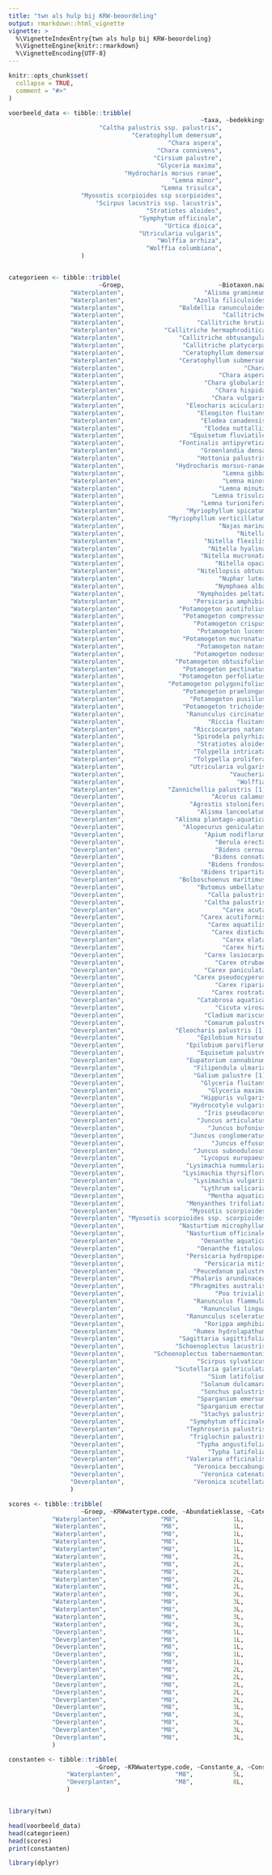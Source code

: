 ```yaml
---
title: "twn als hulp bij KRW-beoordeling"
output: rmarkdown::html_vignette
vignette: >
  %\VignetteIndexEntry{twn als hulp bij KRW-beoordeling}
  %\VignetteEngine{knitr::rmarkdown}
  %\VignetteEncoding{UTF-8}
---
```


```r
knitr::opts_chunk$set(
  collapse = TRUE,
  comment = "#>"
)
```

```r
voorbeeld_data <- tibble::tribble(
                                                     ~taxa, ~bedekkingspercentage,
                         "Caltha palustris ssp. palustris",                    2,
                                  "Ceratophyllum demersum",                   10,
                                            "Chara aspera",                    3,
                                         "Chara connivens",                    5,
                                        "Cirsium palustre",                    1,
                                         "Glyceria maxima",                   15,
                                "Hydrocharis morsus ranae",                    3,
                                             "Lemna minor",                   10,
                                          "Lemna trisulca",                    1,
                    "Myosotis scorpioides ssp scorpioides",                    1,
                        "Scirpus lacustris ssp. lacustris",                    2,
                                      "Stratiotes aloides",                   10,
                                    "Symphytum officinale",                    1,
                                           "Urtica dioica",                    2,
                                    "Utricularia vulgaris",                    2,
                                         "Wolffia arrhiza",                    2,
                                      "Wolffia columbiana",                    5
                    )


categorieen <- tibble::tribble(
                         ~Groep,                          ~Biotaxon.naam,              ~Biotaxon.naam_bron, ~KRWwatertype.code, ~Categorie,
                 "Waterplanten",                      "Alisma gramineum",               "Alisma gramineum",               "M8",         2L,
                 "Waterplanten",                   "Azolla filiculoides",            "Azolla filiculoides",               "M8",         5L,
                 "Waterplanten",               "Baldellia ranunculoides",        "Baldellia ranunculoides",               "M8",         1L,
                 "Waterplanten",                           "Callitriche",                    "Callitriche",               "M8",         3L,
                 "Waterplanten",                    "Callitriche brutia",             "Callitriche brutia",               "M8",         3L,
                 "Waterplanten",           "Callitriche hermaphroditica",    "Callitriche hermaphroditica",               "M8",         3L,
                 "Waterplanten",               "Callitriche obtusangula",        "Callitriche obtusangula",               "M8",         2L,
                 "Waterplanten",                "Callitriche platycarpa",         "Callitriche platycarpa",               "M8",         2L,
                 "Waterplanten",                "Ceratophyllum demersum",         "Ceratophyllum demersum",               "M8",         4L,
                 "Waterplanten",               "Ceratophyllum submersum",        "Ceratophyllum submersum",               "M8",         3L,
                 "Waterplanten",                                 "Chara",                          "Chara",               "M8",         2L,
                 "Waterplanten",                          "Chara aspera",                   "Chara aspera",               "M8",         1L,
                 "Waterplanten",                      "Chara globularis",               "Chara globularis",               "M8",         2L,
                 "Waterplanten",                         "Chara hispida",                  "Chara hispida",               "M8",         1L,
                 "Waterplanten",                        "Chara vulgaris",                 "Chara vulgaris",               "M8",         2L,
                 "Waterplanten",                 "Eleocharis acicularis",          "Eleocharis acicularis",               "M8",         3L,
                 "Waterplanten",                    "Eleogiton fluitans",             "Eleogiton fluitans",               "M8",         1L,
                 "Waterplanten",                     "Elodea canadensis",              "Elodea canadensis",               "M8",         3L,
                 "Waterplanten",                      "Elodea nuttallii",               "Elodea nuttallii",               "M8",         4L,
                 "Waterplanten",                  "Equisetum fluviatile",           "Equisetum fluviatile",               "M8",         2L,
                 "Waterplanten",               "Fontinalis antipyretica",        "Fontinalis antipyretica",               "M8",         2L,
                 "Waterplanten",                     "Groenlandia densa",              "Groenlandia densa",               "M8",         2L,
                 "Waterplanten",                    "Hottonia palustris",             "Hottonia palustris",               "M8",         2L,
                 "Waterplanten",              "Hydrocharis morsus-ranae",       "Hydrocharis morsus-ranae",               "M8",         5L,
                 "Waterplanten",                           "Lemna gibba",                    "Lemna gibba",               "M8",         5L,
                 "Waterplanten",                           "Lemna minor",                    "Lemna minor",               "M8",         5L,
                 "Waterplanten",                          "Lemna minuta",                   "Lemna minuta",               "M8",         5L,
                 "Waterplanten",                        "Lemna trisulca",                 "Lemna trisulca",               "M8",         4L,
                 "Waterplanten",                     "Lemna turionifera",              "Lemna turionifera",               "M8",         5L,
                 "Waterplanten",                 "Myriophyllum spicatum",          "Myriophyllum spicatum",               "M8",         4L,
                 "Waterplanten",            "Myriophyllum verticillatum",     "Myriophyllum verticillatum",               "M8",         1L,
                 "Waterplanten",                          "Najas marina",                   "Najas marina",               "M8",         1L,
                 "Waterplanten",                               "Nitella",                        "Nitella",               "M8",         1L,
                 "Waterplanten",                      "Nitella flexilis",               "Nitella flexilis",               "M8",         2L,
                 "Waterplanten",                       "Nitella hyalina",                "Nitella hyalina",               "M8",         1L,
                 "Waterplanten",                     "Nitella mucronata",              "Nitella mucronata",               "M8",         1L,
                 "Waterplanten",                         "Nitella opaca",                  "Nitella opaca",               "M8",         1L,
                 "Waterplanten",                    "Nitellopsis obtusa",             "Nitellopsis obtusa",               "M8",         1L,
                 "Waterplanten",                          "Nuphar lutea",                   "Nuphar lutea",               "M8",         3L,
                 "Waterplanten",                         "Nymphaea alba",                  "Nymphaea alba",               "M8",         3L,
                 "Waterplanten",                    "Nymphoides peltata",             "Nymphoides peltata",               "M8",         2L,
                 "Waterplanten",                   "Persicaria amphibia",            "Persicaria amphibia",               "M8",         4L,
                 "Waterplanten",               "Potamogeton acutifolius",        "Potamogeton acutifolius",               "M8",         2L,
                 "Waterplanten",                "Potamogeton compressus",         "Potamogeton compressus",               "M8",         2L,
                 "Waterplanten",                   "Potamogeton crispus",            "Potamogeton crispus",               "M8",         3L,
                 "Waterplanten",                    "Potamogeton lucens",             "Potamogeton lucens",               "M8",         1L,
                 "Waterplanten",                "Potamogeton mucronatus",         "Potamogeton mucronatus",               "M8",         2L,
                 "Waterplanten",                    "Potamogeton natans",             "Potamogeton natans",               "M8",         1L,
                 "Waterplanten",                   "Potamogeton nodosus",            "Potamogeton nodosus",               "M8",         3L,
                 "Waterplanten",              "Potamogeton obtusifolius",       "Potamogeton obtusifolius",               "M8",         1L,
                 "Waterplanten",                "Potamogeton pectinatus",         "Potamogeton pectinatus",               "M8",         4L,
                 "Waterplanten",               "Potamogeton perfoliatus",        "Potamogeton perfoliatus",               "M8",         1L,
                 "Waterplanten",            "Potamogeton polygonifolius",     "Potamogeton polygonifolius",               "M8",         1L,
                 "Waterplanten",                "Potamogeton praelongus",         "Potamogeton praelongus",               "M8",         1L,
                 "Waterplanten",                  "Potamogeton pusillus",           "Potamogeton pusillus",               "M8",         4L,
                 "Waterplanten",                "Potamogeton trichoides",         "Potamogeton trichoides",               "M8",         3L,
                 "Waterplanten",                 "Ranunculus circinatus",          "Ranunculus circinatus",               "M8",         2L,
                 "Waterplanten",                       "Riccia fluitans",                "Riccia fluitans",               "M8",         4L,
                 "Waterplanten",                   "Ricciocarpos natans",            "Ricciocarpos natans",               "M8",         2L,
                 "Waterplanten",                   "Spirodela polyrhiza",            "Spirodela polyrhiza",               "M8",         5L,
                 "Waterplanten",                    "Stratiotes aloides",             "Stratiotes aloides",               "M8",         3L,
                 "Waterplanten",                   "Tolypella intricata",            "Tolypella intricata",               "M8",         1L,
                 "Waterplanten",                   "Tolypella prolifera",            "Tolypella prolifera",               "M8",         1L,
                 "Waterplanten",                  "Utricularia vulgaris",           "Utricularia vulgaris",               "M8",         2L,
                 "Waterplanten",                             "Vaucheria",                      "Vaucheria",               "M8",         2L,
                 "Waterplanten",                               "Wolffia",                        "Wolffia",               "M8",         5L,
                 "Waterplanten",            "Zannichellia palustris [1]",     "Zannichellia palustris [1]",               "M8",         4L,
                 "Oeverplanten",                        "Acorus calamus",                 "Acorus calamus",               "M8",         5L,
                 "Oeverplanten",                  "Agrostis stolonifera",           "Agrostis stolonifera",               "M8",         4L,
                 "Oeverplanten",                    "Alisma lanceolatum",             "Alisma lanceolatum",               "M8",         3L,
                 "Oeverplanten",              "Alisma plantago-aquatica",       "Alisma plantago-aquatica",               "M8",         4L,
                 "Oeverplanten",                "Alopecurus geniculatus",         "Alopecurus geniculatus",               "M8",         2L,
                 "Oeverplanten",                      "Apium nodiflorum",               "Apium nodiflorum",               "M8",         2L,
                 "Oeverplanten",                         "Berula erecta",                  "Berula erecta",               "M8",         3L,
                 "Oeverplanten",                         "Bidens cernua",                  "Bidens cernua",               "M8",         2L,
                 "Oeverplanten",                        "Bidens connata",                 "Bidens connata",               "M8",         3L,
                 "Oeverplanten",                       "Bidens frondosa",                "Bidens frondosa",               "M8",         4L,
                 "Oeverplanten",                     "Bidens tripartita",              "Bidens tripartita",               "M8",         3L,
                 "Oeverplanten",               "Bolboschoenus maritimus",        "Bolboschoenus maritimus",               "M8",         3L,
                 "Oeverplanten",                    "Butomus umbellatus",             "Butomus umbellatus",               "M8",         2L,
                 "Oeverplanten",                       "Calla palustris",                "Calla palustris",               "M8",         1L,
                 "Oeverplanten",                      "Caltha palustris",               "Caltha palustris",               "M8",         2L,
                 "Oeverplanten",                           "Carex acuta",                    "Carex acuta",               "M8",         3L,
                 "Oeverplanten",                     "Carex acutiformis",              "Carex acutiformis",               "M8",         3L,
                 "Oeverplanten",                       "Carex aquatilis",                "Carex aquatilis",               "M8",         3L,
                 "Oeverplanten",                        "Carex disticha",                 "Carex disticha",               "M8",         2L,
                 "Oeverplanten",                           "Carex elata",                    "Carex elata",               "M8",         2L,
                 "Oeverplanten",                           "Carex hirta",                    "Carex hirta",               "M8",         3L,
                 "Oeverplanten",                      "Carex lasiocarpa",               "Carex lasiocarpa",               "M8",         1L,
                 "Oeverplanten",                         "Carex otrubae",                  "Carex otrubae",               "M8",         3L,
                 "Oeverplanten",                      "Carex paniculata",               "Carex paniculata",               "M8",         3L,
                 "Oeverplanten",                   "Carex pseudocyperus",            "Carex pseudocyperus",               "M8",         3L,
                 "Oeverplanten",                         "Carex riparia",                  "Carex riparia",               "M8",         3L,
                 "Oeverplanten",                        "Carex rostrata",                 "Carex rostrata",               "M8",         2L,
                 "Oeverplanten",                    "Catabrosa aquatica",             "Catabrosa aquatica",               "M8",         5L,
                 "Oeverplanten",                         "Cicuta virosa",                  "Cicuta virosa",               "M8",         4L,
                 "Oeverplanten",                      "Cladium mariscus",               "Cladium mariscus",               "M8",         2L,
                 "Oeverplanten",                      "Comarum palustre",               "Comarum palustre",               "M8",         2L,
                 "Oeverplanten",              "Eleocharis palustris [1]",       "Eleocharis palustris [1]",               "M8",         3L,
                 "Oeverplanten",                    "Epilobium hirsutum",             "Epilobium hirsutum",               "M8",         5L,
                 "Oeverplanten",                 "Epilobium parviflorum",          "Epilobium parviflorum",               "M8",         3L,
                 "Oeverplanten",                    "Equisetum palustre",             "Equisetum palustre",               "M8",         4L,
                 "Oeverplanten",                 "Eupatorium cannabinum",          "Eupatorium cannabinum",               "M8",         4L,
                 "Oeverplanten",                   "Filipendula ulmaria",            "Filipendula ulmaria",               "M8",         4L,
                 "Oeverplanten",                   "Galium palustre [1]",            "Galium palustre [1]",               "M8",         3L,
                 "Oeverplanten",                     "Glyceria fluitans",              "Glyceria fluitans",               "M8",         3L,
                 "Oeverplanten",                       "Glyceria maxima",                "Glyceria maxima",               "M8",         4L,
                 "Oeverplanten",                     "Hippuris vulgaris",              "Hippuris vulgaris",               "M8",         2L,
                 "Oeverplanten",                  "Hydrocotyle vulgaris",           "Hydrocotyle vulgaris",               "M8",         3L,
                 "Oeverplanten",                      "Iris pseudacorus",               "Iris pseudacorus",               "M8",         3L,
                 "Oeverplanten",                    "Juncus articulatus",             "Juncus articulatus",               "M8",         3L,
                 "Oeverplanten",                       "Juncus bufonius",                "Juncus bufonius",               "M8",         4L,
                 "Oeverplanten",                  "Juncus conglomeratus",           "Juncus conglomeratus",               "M8",         1L,
                 "Oeverplanten",                        "Juncus effusus",                 "Juncus effusus",               "M8",         4L,
                 "Oeverplanten",                   "Juncus subnodulosus",            "Juncus subnodulosus",               "M8",         2L,
                 "Oeverplanten",                     "Lycopus europaeus",              "Lycopus europaeus",               "M8",         4L,
                 "Oeverplanten",                 "Lysimachia nummularia",          "Lysimachia nummularia",               "M8",         2L,
                 "Oeverplanten",                "Lysimachia thyrsiflora",         "Lysimachia thyrsiflora",               "M8",         3L,
                 "Oeverplanten",                   "Lysimachia vulgaris",            "Lysimachia vulgaris",               "M8",         4L,
                 "Oeverplanten",                     "Lythrum salicaria",              "Lythrum salicaria",               "M8",         4L,
                 "Oeverplanten",                       "Mentha aquatica",                "Mentha aquatica",               "M8",         3L,
                 "Oeverplanten",                 "Menyanthes trifoliata",          "Menyanthes trifoliata",               "M8",         1L,
                 "Oeverplanten",                  "Myosotis scorpioides",           "Myosotis scorpioides",               "M8",         3L,
                 "Oeverplanten", "Myosotis scorpioides ssp. scorpioides",           "Myosotis scorpioides",               "M8",         3L,
                 "Oeverplanten",               "Nasturtium microphyllum",        "Nasturtium microphyllum",               "M8",         3L,
                 "Oeverplanten",                 "Nasturtium officinale",          "Nasturtium officinale",               "M8",         3L,
                 "Oeverplanten",                     "Oenanthe aquatica",              "Oenanthe aquatica",               "M8",         3L,
                 "Oeverplanten",                    "Oenanthe fistulosa",             "Oenanthe fistulosa",               "M8",         3L,
                 "Oeverplanten",                 "Persicaria hydropiper",          "Persicaria hydropiper",               "M8",         5L,
                 "Oeverplanten",                      "Persicaria mitis",               "Persicaria mitis",               "M8",         5L,
                 "Oeverplanten",                   "Peucedanum palustre",            "Peucedanum palustre",               "M8",         4L,
                 "Oeverplanten",                  "Phalaris arundinacea",           "Phalaris arundinacea",               "M8",         4L,
                 "Oeverplanten",                  "Phragmites australis",           "Phragmites australis",               "M8",         4L,
                 "Oeverplanten",                         "Poa trivialis",                  "Poa trivialis",               "M8",         2L,
                 "Oeverplanten",                   "Ranunculus flammula",            "Ranunculus flammula",               "M8",         2L,
                 "Oeverplanten",                     "Ranunculus lingua",              "Ranunculus lingua",               "M8",         2L,
                 "Oeverplanten",                 "Ranunculus sceleratus",          "Ranunculus sceleratus",               "M8",         4L,
                 "Oeverplanten",                      "Rorippa amphibia",               "Rorippa amphibia",               "M8",         4L,
                 "Oeverplanten",                   "Rumex hydrolapathum",            "Rumex hydrolapathum",               "M8",         3L,
                 "Oeverplanten",               "Sagittaria sagittifolia",        "Sagittaria sagittifolia",               "M8",         2L,
                 "Oeverplanten",              "Schoenoplectus lacustris",       "Schoenoplectus lacustris",               "M8",         2L,
                 "Oeverplanten",        "Schoenoplectus tabernaemontani", "Schoenoplectus tabernaemontani",               "M8",         1L,
                 "Oeverplanten",                    "Scirpus sylvaticus",             "Scirpus sylvaticus",               "M8",         2L,
                 "Oeverplanten",              "Scutellaria galericulata",       "Scutellaria galericulata",               "M8",         3L,
                 "Oeverplanten",                       "Sium latifolium",                "Sium latifolium",               "M8",         4L,
                 "Oeverplanten",                     "Solanum dulcamara",              "Solanum dulcamara",               "M8",         4L,
                 "Oeverplanten",                     "Sonchus palustris",              "Sonchus palustris",               "M8",         3L,
                 "Oeverplanten",                    "Sparganium emersum",             "Sparganium emersum",               "M8",         2L,
                 "Oeverplanten",                    "Sparganium erectum",             "Sparganium erectum",               "M8",         3L,
                 "Oeverplanten",                     "Stachys palustris",              "Stachys palustris",               "M8",         4L,
                 "Oeverplanten",                  "Symphytum officinale",           "Symphytum officinale",               "M8",         4L,
                 "Oeverplanten",                 "Tephroseris palustris",          "Tephroseris palustris",               "M8",         2L,
                 "Oeverplanten",                  "Triglochin palustris",           "Triglochin palustris",               "M8",         3L,
                 "Oeverplanten",                    "Typha angustifolia",             "Typha angustifolia",               "M8",         3L,
                 "Oeverplanten",                       "Typha latifolia",                "Typha latifolia",               "M8",         5L,
                 "Oeverplanten",                 "Valeriana officinalis",          "Valeriana officinalis",               "M8",         4L,
                 "Oeverplanten",                   "Veronica beccabunga",            "Veronica beccabunga",               "M8",         3L,
                 "Oeverplanten",                     "Veronica catenata",              "Veronica catenata",               "M8",         4L,
                 "Oeverplanten",                   "Veronica scutellata",            "Veronica scutellata",               "M8",         3L
                 )

scores <- tibble::tribble(
                    ~Groep, ~KRWwatertype.code, ~Abundatieklasse, ~Categorie, ~Score,
            "Waterplanten",               "M8",               1L,         1L,     3L,
            "Waterplanten",               "M8",               1L,         2L,     3L,
            "Waterplanten",               "M8",               1L,         3L,     2L,
            "Waterplanten",               "M8",               1L,         4L,     1L,
            "Waterplanten",               "M8",               1L,         5L,     0L,
            "Waterplanten",               "M8",               2L,         1L,     5L,
            "Waterplanten",               "M8",               2L,         2L,     4L,
            "Waterplanten",               "M8",               2L,         3L,     2L,
            "Waterplanten",               "M8",               2L,         4L,     0L,
            "Waterplanten",               "M8",               2L,         5L,    -1L,
            "Waterplanten",               "M8",               3L,         1L,     6L,
            "Waterplanten",               "M8",               3L,         2L,     4L,
            "Waterplanten",               "M8",               3L,         3L,     0L,
            "Waterplanten",               "M8",               3L,         4L,    -1L,
            "Waterplanten",               "M8",               3L,         5L,    -3L,
            "Oeverplanten",               "M8",               1L,         1L,     9L,
            "Oeverplanten",               "M8",               1L,         2L,     5L,
            "Oeverplanten",               "M8",               1L,         3L,     2L,
            "Oeverplanten",               "M8",               1L,         4L,     1L,
            "Oeverplanten",               "M8",               1L,         5L,     0L,
            "Oeverplanten",               "M8",               2L,         1L,     8L,
            "Oeverplanten",               "M8",               2L,         2L,     4L,
            "Oeverplanten",               "M8",               2L,         3L,     1L,
            "Oeverplanten",               "M8",               2L,         4L,     0L,
            "Oeverplanten",               "M8",               2L,         5L,    -2L,
            "Oeverplanten",               "M8",               3L,         1L,     6L,
            "Oeverplanten",               "M8",               3L,         2L,     3L,
            "Oeverplanten",               "M8",               3L,         3L,     0L,
            "Oeverplanten",               "M8",               3L,         4L,    -3L,
            "Oeverplanten",               "M8",               3L,         5L,    -9L
            )

constanten <- tibble::tribble(
                        ~Groep, ~KRWwatertype.code, ~Constante_a, ~Constante_b,
                "Waterplanten",               "M8",           5L,           1L,
                "Oeverplanten",               "M8",           8L,          -2L
                )



```


```r

library(twn)

head(voorbeeld_data)
head(categorieen)
head(scores)
print(constanten)
```

```r
library(dplyr)
```

